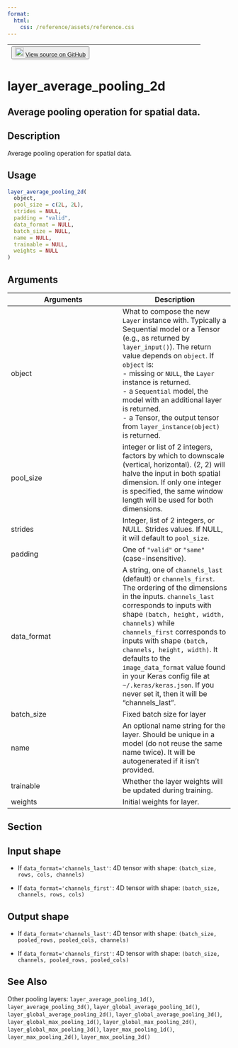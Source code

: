 ```yaml
---
format:
  html:
    css: /reference/assets/reference.css
---
```


| <button class="button"> ![](/reference/assets/GitHub-Mark-32px.png){width="20"} [View source on GitHub](https://github.com/rstudio/keras//blob/main/R/layers-pooling.R#L196) </button> |
|:------------------------------:|:--------------------------------------:|

# layer_average_pooling_2d

## Average pooling operation for spatial data.

## Description
Average pooling operation for spatial data. 


## Usage
```r
layer_average_pooling_2d( 
  object, 
  pool_size = c(2L, 2L), 
  strides = NULL, 
  padding = "valid", 
  data_format = NULL, 
  batch_size = NULL, 
  name = NULL, 
  trainable = NULL, 
  weights = NULL 
) 
```

## Arguments
|Arguments|Description|
|---|---|
| object | What to compose the new `Layer` instance with. Typically a Sequential model or a Tensor (e.g., as returned by `layer_input()`). The return value depends on `object`. If `object` is: <br>- missing or `NULL`, the `Layer` instance is returned. <br>- a `Sequential` model, the model with an additional layer is returned. <br>- a Tensor, the output tensor from `layer_instance(object)` is returned.  |
| pool_size | integer or list of 2 integers, factors by which to downscale (vertical, horizontal). (2, 2) will halve the input in both spatial dimension. If only one integer is specified, the same window length will be used for both dimensions. |
| strides | Integer, list of 2 integers, or NULL. Strides values. If NULL, it will default to `pool_size`. |
| padding | One of `"valid"` or `"same"` (case-insensitive). |
| data_format | A string, one of `channels_last` (default) or `channels_first`. The ordering of the dimensions in the inputs. `channels_last` corresponds to inputs with shape `(batch, height, width, channels)` while `channels_first` corresponds to inputs with shape `(batch, channels, height, width)`. It defaults to the `image_data_format` value found in your Keras config file at `~/.keras/keras.json`. If you never set it, then it will be "channels_last". |
| batch_size | Fixed batch size for layer |
| name | An optional name string for the layer. Should be unique in a model (do not reuse the same name twice). It will be autogenerated if it isn't provided. |
| trainable | Whether the layer weights will be updated during training. |
| weights | Initial weights for layer. |


## Section

## Input shape

- If `data_format='channels_last'`: 4D tensor with shape: `(batch_size, rows, cols, channels)`

- If `data_format='channels_first'`: 4D tensor with shape: `(batch_size, channels, rows, cols)`

## Output shape

- If `data_format='channels_last'`: 4D tensor with shape: `(batch_size, pooled_rows, pooled_cols, channels)`

- If `data_format='channels_first'`: 4D tensor with shape: `(batch_size, channels, pooled_rows, pooled_cols)`




## See Also
Other pooling layers:  `layer_average_pooling_1d()`, `layer_average_pooling_3d()`, `layer_global_average_pooling_1d()`, `layer_global_average_pooling_2d()`, `layer_global_average_pooling_3d()`, `layer_global_max_pooling_1d()`, `layer_global_max_pooling_2d()`, `layer_global_max_pooling_3d()`, `layer_max_pooling_1d()`, `layer_max_pooling_2d()`, `layer_max_pooling_3d()`

